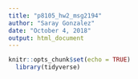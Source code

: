 ```yaml
---
title: "p8105_hw2_msg2194"
author: "Saray Gonzalez"
date: "October 4, 2018"
output: html_document
---
```




```r
knitr::opts_chunk$set(echo = TRUE)
  library(tidyverse)

```
